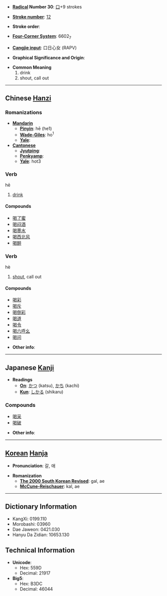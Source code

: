 * '''[[Wiktionary:Chinese radical index| Radical]] Number 30''': [[Wiktionary:Chinese radical index 口|口]]+9 strokes

* '''[[Wiktionary:Chinese total strokes index|Stroke number]]''': [[Wiktionary:Chinese total strokes index 12|12]]

* '''Stroke order''': 

* '''[[Wiktionary:Chinese four corner index|Four-Corner System]]''': 6602<sub>7</sub>

* '''[[Wiktionary:Chinese Cangjie index|Cangjie input]]''': 口日心女 (RAPV)

* '''Graphical Significance and Origin''': 

* '''Common Meaning'''
*# drink
*# shout, call out

----

== Chinese [[Hanzi]] ==

===Romanizations===
* '''[[Mandarin]]'''
** '''[[Pinyin]]''': hē (he1)
** '''[[Wade-Giles]]''': ho<sup>1</sup>
** '''[[Yale]]''': 
* '''[[Cantonese]]'''
** '''[[Jyutping]]''':
** '''[[Penkyamp]]''': 
** '''[[Yale]]''': hot3

===Verb===
hē

# [[drink]]

====Compounds====
*[[喝了蜜]]
*[[喝闷酒]]
*[[喝墨水]]
*[[喝西北风]]
*[[喝醉]]

===Verb===
hè

# [[shout]], call out

====Compounds====
*[[喝彩]]
*[[喝斥]]
*[[喝倒彩]]
*[[喝道]]
*[[喝令]]
*[[喝六呼幺]]
*[[喝问]]

* '''Other info''': 

----

== Japanese [[Kanji]] ==

* '''Readings'''
** '''[[On]]''': [[かつ]] (katsu), [[かち]] (kachi)
** '''[[Kun]]''': [[しかる]] (shikaru)

===Compounds===
*[[喝采]]
*[[喝破]]

* '''Other info''':  

----

== [[Korean]] [[Hanja]] ==

* '''Pronunciation''': 갈, 애

* '''Romanization'''
** '''[[The 2000 South Korean Revised Romanization|The 2000 South Korean Revised]]''': gal, ae
** '''[[McCune-Reischauer]]''': kal, ae

----

== Dictionary Information ==

* KangXi: 0199.110
* Morobashi: 03960
* Dae Jaweon: 0421.030
* Hanyu Da Zidian: 10653.130

== Technical Information ==

* '''Unicode''':
** Hex: 559D
** Decimal: 21917
* '''Big5''':
** Hex: B3DC
** Decimal: 46044